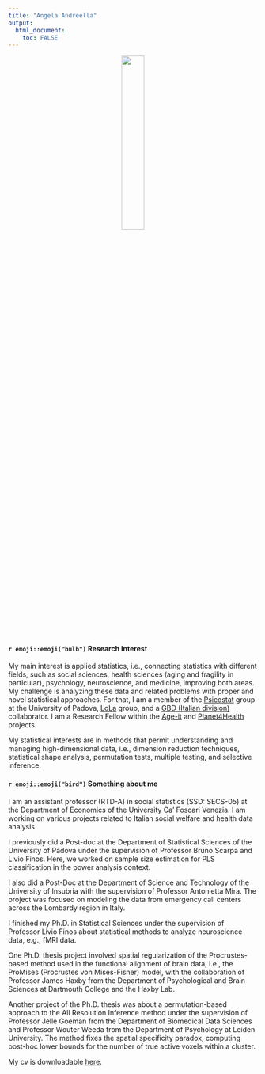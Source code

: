 ---
title: "Angela Andreella"
output: 
  html_document:
    toc: FALSE
---

<center>

![](avatar.jpg){width=30%}

</center>


#### `r emoji::emoji("bulb")` Research interest

My main interest is applied statistics, i.e., connecting statistics with different fields, such as social sciences, health sciences (aging and fragility in particular), psychology, neuroscience, and medicine, improving both areas. My challenge is analyzing these data and related problems with proper and novel statistical approaches. For that, I am a member of the [Psicostat](http://ip146179.psy.unipd.it/psicostat/web/) group at the University of Padova, [LoLa](https://lola.projects.unibz.it/?page_id=367&lang=it) group, and a [GBD (Italian division)](https://www.italian-gbd-initiative.it/) collaborator. I am a Research Fellow within the [Age-it](https://ageit.eu/wp/) and [Planet4Health](https://planet4health.eu/) projects.

My statistical interests are in methods that permit understanding and managing high-dimensional data, i.e., dimension reduction techniques, statistical shape analysis, permutation tests, multiple testing, and selective inference.

#### `r emoji::emoji("bird")` Something about me

I am an assistant professor (RTD-A) in social statistics (SSD: SECS-05) at the Department of Economics of the University Ca’ Foscari Venezia. I am working on various projects related to Italian social welfare and health data analysis.

I previously did a Post-doc at the Department of Statistical Sciences of the University of Padova under the supervision of Professor Bruno Scarpa and Livio Finos. Here, we worked on sample size estimation for PLS classification in the power analysis context.

I also did a Post-Doc at the Department of Science and Technology of the University of Insubria with the supervision of Professor Antonietta Mira. The project was focused on modeling the data from emergency call centers across the Lombardy region in Italy.

I finished my Ph.D. in Statistical Sciences under the supervision of Professor Livio Finos about statistical methods to analyze neuroscience data, e.g., fMRI data.

One Ph.D. thesis project involved spatial regularization of the Procrustes-based method used in the functional alignment of brain data, i.e., the ProMises (Procrustes von Mises-Fisher) model, with the collaboration of Professor James Haxby from the Department of Psychological and Brain Sciences at Dartmouth College and the Haxby Lab.

Another project of the Ph.D. thesis was about a permutation-based approach to the All Resolution Inference method under the supervision of Professor Jelle Goeman from the Department of Biomedical Data Sciences and Professor Wouter Weeda from the Department of Psychology at Leiden University. The method fixes the spatial specificity paradox, computing post-hoc lower bounds for the number of true active voxels within a cluster. 

My cv is downloadable [here](cv_eng.pdf).

